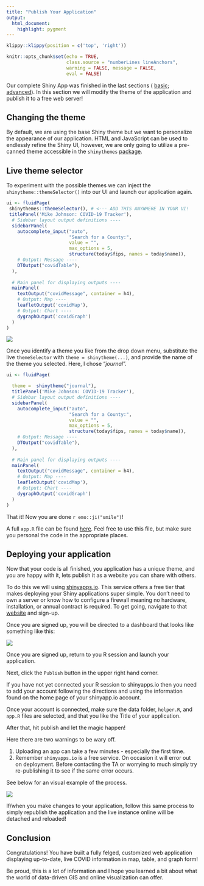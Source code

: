 ```yaml
---
title: "Publish Your Application"
output: 
  html_document:
    highlight: pygment
---
```


```r
klippy::klippy(position = c('top', 'right'))
```

```r
knitr::opts_chunk$set(echo = TRUE, 
                      class.source = "numberLines lineAnchors",
                      warning = FALSE, message = FALSE,
                      eval = FALSE)
```

Our complete Shiny App was finished in the last sections ( [basic](08_shiny_tables.html); [advanced](09_autocomplete_window.html)). In this section we will modify the theme of the application and publish it to a free web server!

## Changing the theme

By default, we are using the base Shiny theme but we want to personalize the appearance of our application. HTML and JavaScript can be used to endlessly refine the Shiny UI, however, we are only going to utilize a pre-canned theme accessible in the `shinythemes` [package](https://rstudio.github.io/shinythemes/). 

## Live theme selector

To experiment with the possible themes we can inject the `shinytheme::themeSelector()` into our UI and launch our application again.

```r
ui <- fluidPage(
 shinythemes::themeSelector(), # <--- ADD THIS ANYWHERE IN YOUR UI!
 titlePanel('Mike Johnson: COVID-19 Tracker'),
  # Sidebar layout output definitions ----
  sidebarPanel(
    autocomplete_input("auto", 
                       "Search for a County:", 
                       value = "",
                       max_options = 5,
                       structure(today$fips, names = today$name)),
    # Output: Message ----
    DTOutput("covidTable"),
  ),
  
  # Main panel for displaying outputs ----
  mainPanel(
    textOutput("covidMessage", container = h4),
    # Output: Map ----
    leafletOutput('covidMap'),
    # Output: Chart ----
    dygraphOutput('covidGraph')
  )
)
```




![](figures/theme_selector.gif)

Once you identify a theme you like from the drop down menu, substitute the live `themeSelector` with `theme = shinytheme(...)`, and provide the name of the theme you selected. Here, I chose "*journal*".

```r
ui <- fluidPage(

  theme =  shinytheme("journal"),
  titlePanel('Mike Johnson: COVID-19 Tracker'),
  # Sidebar layout output definitions ----
  sidebarPanel(
    autocomplete_input("auto", 
                       "Search for a County:", 
                       value = "",
                       max_options = 5,
                       structure(today$fips, names = today$name)),
    # Output: Message ----
    DTOutput("covidTable"),
  ),
  
  # Main panel for displaying outputs ----
  mainPanel(
    textOutput("covidMessage", container = h4),
    # Output: Map ----
    leafletOutput('covidMap'),
    # Output: Chart ----
    dygraphOutput('covidGraph')
  )
)
```

That it! Now you are done `r emo::ji("smile")`! 

A full `app.R` file can be found [here](https://github.com/mikejohnson51/COVID-19-dashboard/blob/master/scripts/app.R). Feel free to use this file, but make sure you personal the code in the appropriate places.

## Deploying your application

Now that your code is all finished, you application has a unique theme, and you are happy with it, lets publish it as a website you can share with others.

To do this we will using [shinyapps.io](https://www.shinyapps.io/). This service offers a free tier that makes deploying your Shiny applications super simple. You don’t need to own a server or know how to configure a firewall meaning no hardware, installation, or annual contract is required. To get going,  navigate to that [website](https://www.shinyapps.io/) and sign-up.

Once you are signed up, you will be directed to a dashboard that looks like something like this:

![](figures/shinyapps.png)

Once you are signed up, return to you R session and launch your application. 

Next, click the `Publish` button in the upper right hand corner. 

If you have not yet connected your R session to shinyapps.io then you need to add your account following the directions and using the information found on the home page of your shinyapp.io account. 

Once your account is connected, make sure the data folder, `helper.R`, and `app.R` files are selected, and that you like the Title of your application.

After that, hit publish and let the magic happen!

Here there are two warnings to be wary off.

1. Uploading an app can take a few minutes - especially the first time.
2. Remember `shinyapps.io` is a free service. On occasion it will error out on deployment. Before contacting the TA or worrying to much simply try re-publishing it to see if the same error occurs. 

See below for an visual example of the process.

![](figures/deployment.gif)

If/when you make changes to your application, follow this same process to simply republish the application and the live instance online will be detached and reloaded!

## Conclusion

Congratulations! You have built a fully felged, customized web application displaying up-to-date, live COVID information in map, table, and graph form!

Be proud, this is a lot of information and I hope you learned a bit about what the world of data-driven GIS and online visualization can offer.

